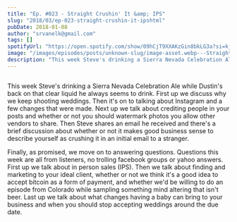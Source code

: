 ```yaml
---
title: "Ep. #023 - Straight Crushin' It &amp; IPS"
slug: "2018/03/ep-023-straight-crushin-it-ipshtml"
pubDate: 2018-01-08
author: "srvanelk@gmail.com"
tags: []
spotifyUrl: "https://open.spotify.com/show/09hCjT9XXAKzGin8bkLG3a?si=kjRZvQ1JTb6Ov3HVzSSlWA"
image: "/images/episodes/posts/unknown-slug/image-asset.webp---Straight-Crushin-It--IPS-e1rihi"
description: "This week Steve's drinking a Sierra Nevada Celebration Ale while Dustin's back on that clear liquid he always seems to drink. First up we discuss why we keep shooting weddings. Then it's on to talking about Instagram and a few changes that were made. Next up we talk about crediting people in your posts and whether or not you should watermark photos you allow other vendors to share. Then Steve shares an email he received and there's a brief discussion about whether or not it makes good business sense to describe yourself as crushing it in an initial email to a stranger."
---
```


<figure>
  <img src="/images/episodes/posts/unknown-slug/image-asset.webp" alt="" />
</figure>

This week Steve's drinking a Sierra Nevada Celebration Ale while Dustin's back on that clear liquid he always seems to drink. First up we discuss why we keep shooting weddings. Then it's on to talking about Instagram and a few changes that were made. Next up we talk about crediting people in your posts and whether or not you should watermark photos you allow other vendors to share. Then Steve shares an email he received and there's a brief discussion about whether or not it makes good business sense to describe yourself as crushing it in an initial email to a stranger.

Finally, as promised, we move on to answering questions. Questions this week are all from listeners, no trolling facebook groups or yahoo answers. First up we talk about in person sales (IPS). Then we talk about finding and marketing to your ideal client, whether or not we think it's a good idea to accept bitcoin as a form of payment, and whether we'd be willing to do an episode from Colorado while sampling something mind altering that isn't beer. Last up we talk about what changes having a baby can bring to your business and when you should stop accepting weddings around the due date.
